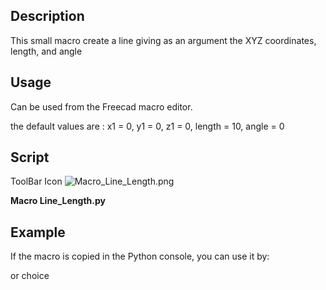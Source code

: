 <languages/>
{{Macro
|Name=Macro Line Length
|Icon=Macro_Line_Length.png
|Description=Create a line giving as an argument the XYZ coordinates, length, and angle. The new line is created in the real coordinate of object, not in the coordinate of the Body.<br/>{{ColoredText|(Command line, paste this complete macro in the Python console)}}.
|Author=mario52
|Version=02.00
|Date=2014-08-08
|FCVersion=All
|Download=[https://wiki.freecad.org/images/b/bd/Macro_Line_Length.png ToolBar Icon]
}}

==Description==
This small macro create a line giving as an argument the XYZ coordinates, length, and angle

==Usage==
Can be used from the Freecad macro editor.

the default values are : x1 = 0, y1 = 0, z1 = 0, length = 10, angle = 0

==Script==

ToolBar Icon [[Image:Macro_Line_Length.png]]

'''Macro Line_Length.py'''

{{MacroCode|code=
# -*- coding: utf-8 -*-
# créer une ligne avec une coordonnée une longueur et un angle sur le plan X Y
# create line with coordinate length and angle to plane X Y
import FreeCAD, FreeCADGui, Draft
from math import cos, sin, radians
#from FreeCAD import Base
 
def line_length(x1 = 0.0, y1 = 0.0, z1 = 0.0, length = 10.0, angle = 0.0):
    x2 = x1 + (length * cos(radians(angle)))
    y2 = y1 + (length * sin(radians(angle)))
    z2 = z1 #+ ()
    Draft.makeWire([FreeCAD.Vector(x1,y1,z1),FreeCAD.Vector(x2,y2,z2)])

#Example:
#x1 = 0.0          # Edit coordinate x1 origin
#y1 = 0.0          # Edit coordinate y1 origin
#z1 = 0.0          # Edit coordinate z1 origin
#length = 50.0       # Edit length
#angle  = 45.0       # Edit angle plane XY
 
#line_length(x1, y1, z1, length, angle)

}}
{{clear}}


==Example==

If the macro is copied in the Python console, you can use it by:

{{Code|code=
>>> line_length(x1 = 0, y1 = 0, z1 = 0, length = 10, angle = 45)
}}

or choice

{{Code|code=
>>> line_length(x1 = 10, y1 = 10, z1 = 0, length = 50)

>>> line_length(length = 50, angle = 45)
}}